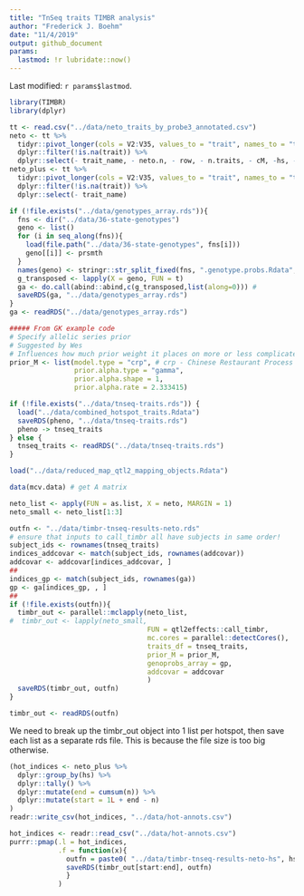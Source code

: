 ```yaml
---
title: "TnSeq traits TIMBR analysis"
author: "Frederick J. Boehm"
date: "11/4/2019"
output: github_document
params:
  lastmod: !r lubridate::now()
---
```


Last modified: `r params$lastmod`.


```r
library(TIMBR)
library(dplyr)
```

```r
tt <- read.csv("../data/neto_traits_by_probe3_annotated.csv")
neto <- tt %>%
  tidyr::pivot_longer(cols = V2:V35, values_to = "trait", names_to = "trait_name") %>%
  dplyr::filter(!is.na(trait)) %>%
  dplyr::select(- trait_name, - neto.n, - row, - n.traits, - cM, -hs, - chr)
neto_plus <- tt %>%
  tidyr::pivot_longer(cols = V2:V35, values_to = "trait", names_to = "trait_name") %>%
  dplyr::filter(!is.na(trait)) %>%
  dplyr::select(- trait_name)
```

```r
if (!file.exists("../data/genotypes_array.rds")){
  fns <- dir("../data/36-state-genotypes")
  geno <- list()
  for (i in seq_along(fns)){
    load(file.path("../data/36-state-genotypes", fns[i]))
    geno[[i]] <- prsmth
  }
  names(geno) <- stringr::str_split_fixed(fns, ".genotype.probs.Rdata", 2)[, 1]
  g_transposed <- lapply(X = geno, FUN = t)
  ga <- do.call(abind::abind,c(g_transposed,list(along=0))) # 
  saveRDS(ga, "../data/genotypes_array.rds")
}
ga <- readRDS("../data/genotypes_array.rds")
```

```r
##### From GK example code
# Specify allelic series prior
# Suggested by Wes
# Influences how much prior weight it places on more or less complicated allelic series
prior_M <- list(model.type = "crp", # crp - Chinese Restaurant Process
                prior.alpha.type = "gamma",
                prior.alpha.shape = 1,
                prior.alpha.rate = 2.333415)
```

```r
if (!file.exists("../data/tnseq-traits.rds")) {
  load("../data/combined_hotspot_traits.Rdata")
  saveRDS(pheno, "../data/tnseq-traits.rds")
  pheno -> tnseq_traits
} else {
  tnseq_traits <- readRDS("../data/tnseq-traits.rds")
}
```


```r
load("../data/reduced_map_qtl2_mapping_objects.Rdata")
```


```r
data(mcv.data) # get A matrix
```

```r
neto_list <- apply(FUN = as.list, X = neto, MARGIN = 1)
neto_small <- neto_list[1:3]
```


```r
outfn <- "../data/timbr-tnseq-results-neto.rds"
# ensure that inputs to call_timbr all have subjects in same order!
subject_ids <- rownames(tnseq_traits)
indices_addcovar <- match(subject_ids, rownames(addcovar))
addcovar <- addcovar[indices_addcovar, ]
##
indices_gp <- match(subject_ids, rownames(ga))
gp <- ga[indices_gp, , ]
##
if (!file.exists(outfn)){
  timbr_out <- parallel::mclapply(neto_list, 
#  timbr_out <- lapply(neto_small, 
                                  FUN = qtl2effects::call_timbr, 
                                  mc.cores = parallel::detectCores(),
                                  traits_df = tnseq_traits,
                                  prior_M = prior_M, 
                                  genoprobs_array = gp,
                                  addcovar = addcovar
                                  )
  saveRDS(timbr_out, outfn)
}
```

```r
timbr_out <- readRDS(outfn)
```



We need to break up the timbr_out object into 1 list per hotspot, then save each list as a separate rds file. This is because the file size is too big otherwise.

```r
(hot_indices <- neto_plus %>%
  dplyr::group_by(hs) %>%
  dplyr::tally() %>%
  dplyr::mutate(end = cumsum(n)) %>%
  dplyr::mutate(start = 1L + end - n)
)
readr::write_csv(hot_indices, "../data/hot-annots.csv")
```

```r
hot_indices <- readr::read_csv("../data/hot-annots.csv")
purrr::pmap(.l = hot_indices, 
            .f = function(x){
              outfn = paste0( "../data/timbr-tnseq-results-neto-hs", hs, ".rds")
              saveRDS(timbr_out[start:end], outfn)
              }
            )
```

